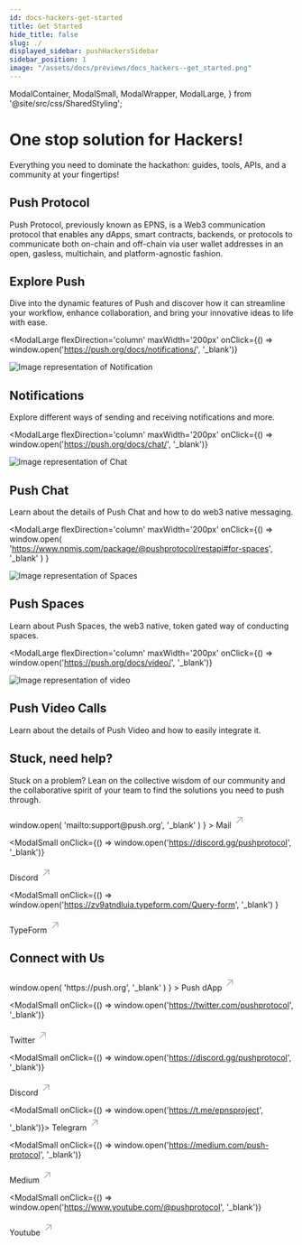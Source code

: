 ```yaml
---
id: docs-hackers-get-started
title: Get Started
hide_title: false
slug: ./
displayed_sidebar: pushHackersSidebar
sidebar_position: 1
image: "/assets/docs/previews/docs_hackers--get_started.png"
---
```


  ModalContainer,
  ModalSmall,
  ModalWrapper,
  ModalLarge,
} from '@site/src/css/SharedStyling';

# One stop solution for Hackers!

Everything you need to dominate the hackathon: guides, tools, APIs, and a community at your fingertips!

## Push Protocol

Push Protocol, previously known as EPNS, is a Web3 communication protocol that enables any dApps, smart contracts, backends, or protocols to communicate both on-chain and off-chain via user wallet addresses in an open, gasless, multichain, and platform-agnostic fashion.

## Explore Push

Dive into the dynamic features of Push and discover how it can streamline your workflow, enhance collaboration, and bring your innovative ideas to life with ease.

<ModalContainer>

<ModalLarge
  flexDirection='column'
  maxWidth='200px'
  onClick={() => window.open('https://push.org/docs/notifications/', '_blank')}
>
  <div>
    <img
      src={require('/static/assets/docs/docshub/notification.png').default}
      srcSet={`${
        require('/static/assets/docs/docshub/notification@2x.png').default
      } 2x, ${
        require('/static/assets/docs/docshub/notification@3x.png').default
      } 3x`}
      alt='Image representation of Notification'
    />
  </div>
  <ModalWrapper>
    <span>
      <h2>Notifications</h2>
    </span>
    <span>
      <p>
        Explore different ways of sending and receiving notifications and more.
      </p>
    </span>
  </ModalWrapper>
</ModalLarge>

<ModalLarge
  flexDirection='column'
  maxWidth='200px'
  onClick={() => window.open('https://push.org/docs/chat/', '_blank')}
>
  <div>
    <img
      src={require('/static/assets/docs/docshub/message.png').default}
      srcSet={`${
        require('/static/assets/docs/docshub/message@2x.png').default
      } 2x, ${
        require('/static/assets/docs/docshub/message@3x.png').default
      } 3x`}
      alt='Image representation of Chat'
    />
  </div>
  <ModalWrapper>
    <span>
      <h2>Push Chat</h2>
    </span>
    <span>
      <p>
        Learn about the details of Push Chat and how to do web3 native
        messaging.
      </p>
    </span>
  </ModalWrapper>
</ModalLarge>

<ModalLarge
  flexDirection='column'
  maxWidth='200px'
  onClick={() =>
    window.open(
      'https://www.npmjs.com/package/@pushprotocol/restapi#for-spaces',
      '_blank'
    )
  }
>
  <div>
    <img
      src={require('/static/assets/docs/docshub/spaces.png').default}
      srcSet={`${
        require('/static/assets/docs/docshub/spaces@2x.png').default
      } 2x, ${require('/static/assets/docs/docshub/spaces@3x.png').default} 3x`}
      alt='Image representation of Spaces'
    />
  </div>
  <ModalWrapper>
    <span>
      <h2>Push Spaces</h2>
    </span>
    <span>
      <p>
        Learn about Push Spaces, the web3 native, token gated way of conducting
        spaces.
      </p>
    </span>
  </ModalWrapper>
</ModalLarge>

<ModalLarge
  flexDirection='column'
  maxWidth='200px'
  onClick={() => window.open('https://push.org/docs/video/', '_blank')}
>
  <div>
    <img
      src={require('/static/assets/docs/docshub/video.png').default}
      srcSet={`${
        require('/static/assets/docs/docshub/video@2x.png').default
      } 2x, ${require('/static/assets/docs/docshub/video@3x.png').default} 3x`}
      alt='Image representation of video'
    />
  </div>
  <ModalWrapper>
    <span>
      <h2>Push Video Calls</h2>
    </span>
    <span>
      <p>
        Learn about the details of Push Video and how to easily integrate it.
      </p>
    </span>
  </ModalWrapper>
</ModalLarge>

</ModalContainer>

## Stuck, need help?

Stuck on a problem? Lean on the collective wisdom of our community and the collaborative spirit of your team to find the solutions you need to push through.

<ModalContainer>
<ModalSmall
  onClick={() =>
    window.open(
      'mailto:support@push.org',
      '_blank'
    )
  }
>
  <ModalWrapper>
    <span>
      Mail
      <svg
        width="20"
        height="28"
        viewBox="0 0 29 28"
        fill="none"
        xmlns="http://www.w3.org/2000/svg"
      >
        <path
          d="m7.501 21.001 14-14M10.125 7.001H21.5v11.375"
          stroke="#A0A3B1"
          stroke-width="2"
          stroke-linecap="round"
          stroke-linejoin="round"
        ></path>
      </svg>
    </span>
  </ModalWrapper>
</ModalSmall>

<ModalSmall
  onClick={() => window.open('https://discord.gg/pushprotocol', '_blank')}
>
  <ModalWrapper>
    <span>
      Discord
      <svg
        width='20'
        height='28'
        viewBox='0 0 29 28'
        fill='none'
        xmlns='http://www.w3.org/2000/svg'
      >
        <path
          d='m7.501 21.001 14-14M10.125 7.001H21.5v11.375'
          stroke='#A0A3B1'
          stroke-width='2'
          stroke-linecap='round'
          stroke-linejoin='round'
        ></path>
      </svg>
    </span>
  </ModalWrapper>
</ModalSmall>

<ModalSmall
  onClick={() =>
    window.open('https://zv9atndluia.typeform.com/Query-form', '_blank')
  }
>
  <ModalWrapper>
    <span>
      TypeForm
      <svg
        width='20'
        height='28'
        viewBox='0 0 29 28'
        fill='none'
        xmlns='http://www.w3.org/2000/svg'
      >
        <path
          d='m7.501 21.001 14-14M10.125 7.001H21.5v11.375'
          stroke='#A0A3B1'
          stroke-width='2'
          stroke-linecap='round'
          stroke-linejoin='round'
        ></path>
      </svg>
    </span>
  </ModalWrapper>
</ModalSmall>

</ModalContainer>

## Connect with Us

<ModalContainer>
<ModalSmall
  onClick={() =>
    window.open(
      'https://push.org',
      '_blank'
    )
  }
>
  <ModalWrapper>
    <span>
      Push dApp
      <svg
        width="20"
        height="28"
        viewBox="0 0 29 28"
        fill="none"
        xmlns="http://www.w3.org/2000/svg"
      >
        <path
          d="m7.501 21.001 14-14M10.125 7.001H21.5v11.375"
          stroke="#A0A3B1"
          stroke-width="2"
          stroke-linecap="round"
          stroke-linejoin="round"
        ></path>
      </svg>
    </span>
  </ModalWrapper>
</ModalSmall>

<ModalSmall
  onClick={() => window.open('https://twitter.com/pushprotocol', '_blank')}
>
  <ModalWrapper>
    <span>
      Twitter
      <svg
        width='20'
        height='28'
        viewBox='0 0 29 28'
        fill='none'
        xmlns='http://www.w3.org/2000/svg'
      >
        <path
          d='m7.501 21.001 14-14M10.125 7.001H21.5v11.375'
          stroke='#A0A3B1'
          stroke-width='2'
          stroke-linecap='round'
          stroke-linejoin='round'
        ></path>
      </svg>
    </span>
  </ModalWrapper>
</ModalSmall>

<ModalSmall
  onClick={() => window.open('https://discord.gg/pushprotocol', '_blank')}
>
  <ModalWrapper>
    <span>
      Discord
      <svg
        width='20'
        height='28'
        viewBox='0 0 29 28'
        fill='none'
        xmlns='http://www.w3.org/2000/svg'
      >
        <path
          d='m7.501 21.001 14-14M10.125 7.001H21.5v11.375'
          stroke='#A0A3B1'
          stroke-width='2'
          stroke-linecap='round'
          stroke-linejoin='round'
        ></path>
      </svg>
    </span>
  </ModalWrapper>
</ModalSmall>

<ModalSmall onClick={() => window.open('https://t.me/epnsproject', '_blank')}>
  <ModalWrapper>
    <span>
      Telegram
      <svg
        width='20'
        height='28'
        viewBox='0 0 29 28'
        fill='none'
        xmlns='http://www.w3.org/2000/svg'
      >
        <path
          d='m7.501 21.001 14-14M10.125 7.001H21.5v11.375'
          stroke='#A0A3B1'
          stroke-width='2'
          stroke-linecap='round'
          stroke-linejoin='round'
        ></path>
      </svg>
    </span>
  </ModalWrapper>
</ModalSmall>

<ModalSmall
  onClick={() => window.open('https://medium.com/push-protocol', '_blank')}
>
  <ModalWrapper>
    <span>
      Medium
      <svg
        width='20'
        height='28'
        viewBox='0 0 29 28'
        fill='none'
        xmlns='http://www.w3.org/2000/svg'
      >
        <path
          d='m7.501 21.001 14-14M10.125 7.001H21.5v11.375'
          stroke='#A0A3B1'
          stroke-width='2'
          stroke-linecap='round'
          stroke-linejoin='round'
        ></path>
      </svg>
    </span>
  </ModalWrapper>
</ModalSmall>

<ModalSmall
  onClick={() => window.open('https://www.youtube.com/@pushprotocol', '_blank')}
>
  <ModalWrapper>
    <span>
      Youtube
      <svg
        width='20'
        height='28'
        viewBox='0 0 29 28'
        fill='none'
        xmlns='http://www.w3.org/2000/svg'
      >
        <path
          d='m7.501 21.001 14-14M10.125 7.001H21.5v11.375'
          stroke='#A0A3B1'
          stroke-width='2'
          stroke-linecap='round'
          stroke-linejoin='round'
        ></path>
      </svg>
    </span>
  </ModalWrapper>
</ModalSmall>

</ModalContainer>
